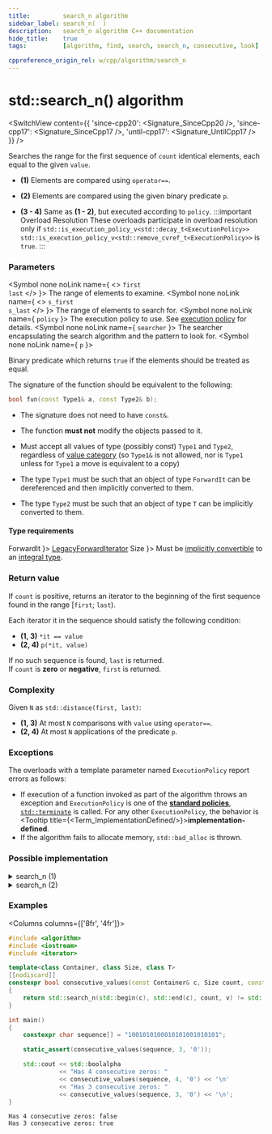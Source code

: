 ```yaml
---
title:         search_n algorithm
sidebar_label: search_n(  )
description:   search_n algorithm C++ documentation
hide_title:    true
tags:          [algorithm, find, search, search_n, consecutive, look]

cppreference_origin_rel: w/cpp/algorithm/search_n
---
```



<!-- Terms -->


<!----------------- Codes ---------------------->


# std::search_n() algorithm

<SwitchView content={{
  'since-cpp20': <Signature_SinceCpp20 />,
  'since-cpp17': <Signature_SinceCpp17 />,
  'until-cpp17': <Signature_UntilCpp17 />
}} />

Searches the range for the first sequence of `count` identical elements, each equal to the given `value`.

- **(1)** Elements are compared using `operator==`.

- **(2)** Elements are compared using the given binary predicate `p`.

- **(3 - 4)** Same as **(1 - 2)**, but executed according to `policy`.
  :::important Overload Resolution
  These overloads participate in overload resolution only if
  <Until v='cpp20'> <code>std::is_execution_policy_v&lt;std::decay_t&lt;ExecutionPolicy&gt;&gt;</code> </Until> <Since v='cpp20'> <code>std::is_execution_policy_v&lt;std::remove_cvref_t&lt;ExecutionPolicy&gt;&gt;</code> </Since> is <code>true</code>.
  :::


### Parameters

<SymbolTable>

  <Symbol none noLink name={ <> <code>first</code> <br/> <code>last</code> </> }>
    The range of elements to examine.
  </Symbol>
  <Symbol none noLink name={ <> <code>s_first</code> <br/> <code>s_last</code> </> }>
    The range of elements to search for.
  </Symbol>
  <Symbol none noLink name={ <code>policy</code> }>
    The execution policy to use. See <a href="#">execution policy</a> for details.
  </Symbol>
  <Symbol none noLink name={ <code>searcher</code> }>
    The searcher encapsulating the search algorithm and the pattern to look for.
  </Symbol>
  <Symbol none noLink name={ <code>p</code> }>

Binary predicate which returns `true` if the elements should be treated as equal.

The signature of the function should be equivalent to the following:
```cpp
bool fun(const Type1& a, const Type2& b);
```
- The signature does not need to have `const&`.
- The function **must not** modify the objects passed to it.
- Must accept all values of type (possibly const) `Type1` and `Type2`, regardless of [value category](#) (so `Type1&` is not allowed, <Since v='cpp11'>nor is <code>Type1</code> unless for <code>Type1</code> a move is equivalent to a copy</Since>)
- The type `Type1` must be such that an object of type `ForwardIt` can be dereferenced and then implicitly converted to them.
- The type `Type2` must be such that an object of type `T` can be implicitly converted to them.


  </Symbol>

</SymbolTable>

#### Type requirements

<SymbolTable>
  <Symbol none noLink name={ <code>ForwardIt</code> }>
    <a href="/docs/named_req/LegacyForwardIterator">LegacyForwardIterator</a>
  </Symbol>
  <Symbol none noLink name={ <code>Size</code> }>
    Must be <a href="#">implicitly convertible</a> to an <a href="#">integral type</a>.
  </Symbol>
</SymbolTable>

### Return value

If `count` is positive, returns an iterator to the beginning of the first sequence found in the range [`first`; `last`).  

Each iterator it in the sequence should satisfy the following condition:
- **(1, 3)** `*it == value`
- **(2, 4)** `p(*it, value)`

If no such sequence is found, `last` is returned.  
If `count` is **zero** or **negative**, `first` is returned.

### Complexity

Given `N` as `std::distance(first, last)`:

- **(1, 3)** At most `N` comparisons with `value` using `operator==`.
- **(2, 4)** At most `N` applications of the predicate `p`.

### Exceptions

The overloads with a template parameter named `ExecutionPolicy` report errors as follows:
- If execution of a function invoked as part of the algorithm throws an exception and `ExecutionPolicy` is one of the [**standard policies**](#), [`std::terminate`](#) is called.
	For any other `ExecutionPolicy`, the behavior is <Tooltip title={<Term_ImplementationDefined/>}>**implementation-defined**</Tooltip>.
- If the algorithm fails to allocate memory, `std::bad_alloc` is thrown.

### Possible implementation

<details>
<summary>search_n (1)</summary>

```cpp
template<class ForwardIt, class Size, class T>
ForwardIt search_n(ForwardIt first, ForwardIt last, Size count, const T& value)
{
    if (count <= 0)
        return first;

    for (; first != last; ++first)
    {
        if (!(*first == value))
            continue;

        ForwardIt candidate = first;

        for (Size cur_count = 1; true; ++cur_count)
        {
            if (cur_count >= count)
                return candidate; // success

            ++first;
            if (first == last)
                return last; // exhausted the list

            if (!(*first == value))
                break; // too few in a row
        }
    }
    return last;
}
```

</details>

<details>
<summary>search_n (2)</summary>

```cpp
template<class ForwardIt, class Size, class T, class BinaryPredicate>
ForwardIt search_n(ForwardIt first, ForwardIt last, Size count, const T& value,
                   BinaryPredicate p)
{
    if (count <= 0)
        return first;

    for (; first != last; ++first)
    {
        if (!p(*first, value))
            continue;

        ForwardIt candidate = first;

        for (Size cur_count = 1; true; ++cur_count)
        {
            if (cur_count >= count)
                return candidate; // success

            ++first;
            if (first == last)
                return last; // exhausted the list

            if (!p(*first, value))
                break; // too few in a row
        }
    }
    return last;
}
```

</details>

### Examples

<Columns columns={['8fr', '4fr']}>
<div>

```cpp title='Main.cpp' showLineNumbers
#include <algorithm>
#include <iostream>
#include <iterator>

template<class Container, class Size, class T>
[[nodiscard]]
constexpr bool consecutive_values(const Container& c, Size count, const T& v)
{
    return std::search_n(std::begin(c), std::end(c), count, v) != std::end(c);
}

int main()
{
    constexpr char sequence[] = "1001010100010101001010101";

    static_assert(consecutive_values(sequence, 3, '0'));

    std::cout << std::boolalpha
              << "Has 4 consecutive zeros: "
              << consecutive_values(sequence, 4, '0') << '\n'
              << "Has 3 consecutive zeros: "
              << consecutive_values(sequence, 3, '0') << '\n';
}
```

</div>
<div>

```plaintext title="Output"
Has 4 consecutive zeros: false
Has 3 consecutive zeros: true
```

</div>
</Columns>
